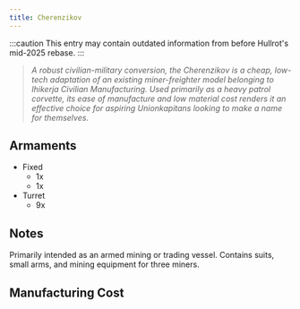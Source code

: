 ```yaml
---
title: Cherenzikov
---
```



:::caution
This entry may contain outdated information from before Hullrot's mid-2025 rebase.
:::


> *A robust civilian-military conversion, the Cherenzikov is a cheap, low-tech adaptation of an existing miner-freighter model belonging to Ihikerja Civilian Manufacturing. Used primarily as a heavy patrol corvette, its ease of manufacture and low material cost renders it an effective choice for aspiring Unionkapitans looking to make a name for themselves.*


## Armaments

* Fixed
    * 1x <ShipWeapon weaponID="SlugthrowerCannon" />
    * 1x <ShipWeapon weaponID="ShuttleGunMissileRack" />
* Turret
    * 9x <ShipWeapon weaponID="WeaponTurretVulcan" />


## Notes

Primarily intended as an armed mining or trading vessel. Contains suits, small arms, and mining equipment for three miners.


## Manufacturing Cost

<ShipManufacturingCost shipName={frontmatter.title} />